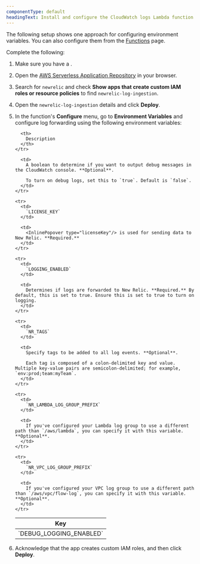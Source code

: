 ```yaml
---
componentType: default
headingText: Install and configure the CloudWatch logs Lambda function
---
```


The following setup shows one approach for configuring environment variables. You can also configure them from the [Functions](https://docs.aws.amazon.com/lambda/latest/dg/configuration-envvars.html) page.

Complete the following:

1. Make sure you have a <InlinePopover type="licenseKey"/>.

2. Open the [AWS Serverless Application Repository](https://serverlessrepo.aws.amazon.com/applications) in your browser.

3. Search for `newrelic` and check <DNT>**Show apps that create custom IAM roles or resource policies**</DNT> to find `newrelic-log-ingestion`.

4. Open the `newrelic-log-ingestion` details and click <DNT>**Deploy**</DNT>.

5. In the function's <DNT>**Configure**</DNT> menu, go to <DNT>**Environment Variables**</DNT> and configure log forwarding using the following environment variables:

   <table>
     <thead>
       <tr>
         <th style={{ width: "200px" }}>
           Key
         </th>

         <th>
           Description
         </th>
       </tr>
     </thead>

     <tbody>
       <tr>
         <td>
           `DEBUG_LOGGING_ENABLED`
         </td>

         <td>
           A boolean to determine if you want to output debug messages in the CloudWatch console. **Optional**.

           To turn on debug logs, set this to `true`. Default is `false`.
         </td>
       </tr>

       <tr>
         <td>
           `LICENSE_KEY`
         </td>

         <td>
           <InlinePopover type="licenseKey"/> is used for sending data to New Relic. **Required.**
         </td>
       </tr>

       <tr>
         <td>
           `LOGGING_ENABLED`
         </td>

         <td>
           Determines if logs are forwarded to New Relic. **Required.** By default, this is set to true. Ensure this is set to true to turn on logging.
         </td>
       </tr>

       <tr>
         <td>
           `NR_TAGS`
         </td>

         <td>
           Specify tags to be added to all log events. **Optional**.

           Each tag is composed of a colon-delimited key and value. Multiple key-value pairs are semicolon-delimited; for example, `env:prod;team:myTeam`.
         </td>
       </tr>

       <tr>
         <td>
           `NR_LAMBDA_LOG_GROUP_PREFIX`
         </td>

         <td>
           If you've configured your Lambda log group to use a different path than `/aws/lambda`, you can specify it with this variable. **Optional**.
         </td>
       </tr>

       <tr>
         <td>
           `NR_VPC_LOG_GROUP_PREFIX`
         </td>

         <td>
           If you've configured your VPC log group to use a different path than `/aws/vpc/flow-log`, you can specify it with this variable. **Optional**.
         </td>
       </tr>
     </tbody>
   </table>

6. Acknowledge that the app creates custom IAM roles, and then click <DNT>**Deploy**</DNT>.
